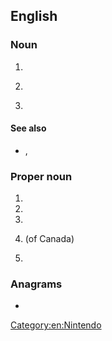{{also|nes|ness|Nes|Ness|nés|-ness|n'es|-nes}}
==English==

===Noun===
{{en-noun|~|es}}

# {{initialism of|en|night eating syndrome}}
# {{lb|en|linguistics}} {{initialism of|en|[[native]] [[English]] [[speaker]]}}
# {{lb|en|video games}} {{initialism of|en|[[w:Nintendo Entertainment System|Nintendo Entertainment System]]}}

====See also====
* {{sense|video games}} {{l|en|SNES}}, {{l|en|Nintendo}}

===Proper noun===
{{en-proper noun}}

# {{initialism of|en||News Election Service}}
# {{initialism of|en||National Election Studies}}
# {{initialism of|en||Nortel Energy Saver}}
# {{lb|en|Canada}} {{initialism of|en|{{w|National Employment Service}}}} (of Canada)
# {{abbreviation of|en|{{w|Autonomous Administration of North and East Syria}}}}

===Anagrams===
* {{anagrams|en|a=ens|ENS|ESN|Ens.|SEN|SNe|Sen|Sen.|ens|sen}}

[[Category:en:Nintendo]]
